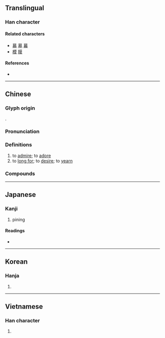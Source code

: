 {{character info/new}}
==Translingual==

===Han character===
{{Han char|rn=61|rad=心|as=11|sn=15|four=44333|canj=TAKP|ids=⿱莫㣺}}

====Related characters====
* [[募]] [[墓]] [[幕]]
* [[模]] [[膜]]

====References====
* {{Han ref|kx=0398.320|dkj=11088|dj=0737.270|hdz=42340.030|uh=6155|ud=24917|bh=BC7D|bd=48253}}

----

==Chinese==
{{zh-forms}}

===Glyph origin===
{{Han etym}}
{{Han compound|莫|心|alt2=㣺|c1=p|c2=s|t2=heart|ls=psc}}.

===Pronunciation===
{{zh-pron
|m=mù
|c=mou6
|mn=bō͘
|mc=y
|oc=y
|ma=
|cat=v
}}

===Definitions===
{{zh-hanzi}}

# to [[admire]]; to [[adore]]
# to [[long for]]; to [[desire]]; to [[yearn]]

===Compounds===
{{zh-der|不慕|仰慕|企慕|傾慕|嚮慕|孺慕|弋者何慕|心慕手追|心慕筆追|思慕|怨慕|想慕|愛慕|感慕|慕勢|慕化|慕古|慕名|慕名而來|慕容|慕效|慕義|慕羶|慕藺|慕道|慕顧|戀慕|敬慕|景慕|欽慕|歆慕|永慕|注慕|渴慕|百慕達|終天之慕|羨慕|羶慕|蟻慕|貪位慕祿|貪榮慕利|貪財慕勢|趨財慕勢|軫慕|那達慕|鄉風慕義}}

----

==Japanese==

===Kanji===
{{ja-kanji|grade=c|rs=心11}}

# pining

====Readings====
* {{ja-readings|on=[[ぼ]] (bo)|kun=[[したう]] (shitau)}}

----

==Korean==

===Hanja===
{{ko-hanja|hangeul=모|eumhun=|rv=mo|mr=mo|y=mo}}

# {{defn|lang=ko|sort=心11}}

----

==Vietnamese==

===Han character===
{{vi-hantu|[[mộ]], [[mồ]]|rs=心11}}

# {{defn|lang=vi|sort=心11}}